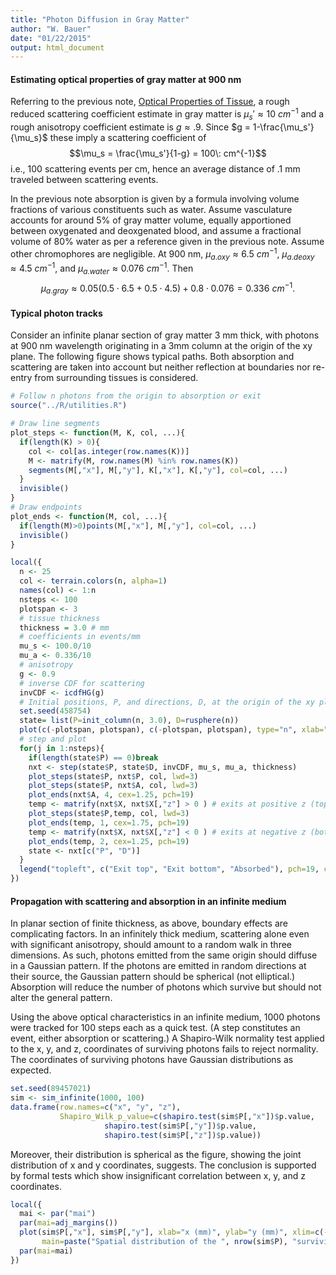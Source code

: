 ```yaml
---
title: "Photon Diffusion in Gray Matter"
author: "W. Bauer"
date: "01/22/2015"
output: html_document
---
```


#### Estimating optical properties of gray matter at 900 nm

Referring to the previous note, [Optical Properties of Tissue](jacques.html), a rough reduced scattering coefficient estimate in gray matter is $\mu_s' \approx 10\: cm^{-1}$ and a rough anisotropy coefficient estimate is $g \approx .9$. Since $g = 1-\frac{\mu_s'}{\mu_s}$ these imply a scattering coefficient of$$\mu_s = \frac{\mu_s'}{1-g} = 100\: cm^{-1}$$i.e., 100 scattering events per cm, hence an average distance of .1 mm traveled between scattering events.

In the previous note absorption is given by a formula involving volume fractions of various constituents such as water. Assume vasculature accounts for around 5% of gray matter volume, equally apportioned between oxygenated and deoxgenated blood, and assume a fractional volume of 80% water as per a reference given in the previous note. Assume other chromophores are negligible. At 900 nm, $\mu_{a.oxy} \approx 6.5 \: cm^{-1}$, $\mu_{a.deoxy} \approx 4.5 \: cm^{-1}$, and $\mu_{a.water} \approx 0.076  \: cm^{-1}.$ Then$$\mu_{a.gray} \approx 0.05 \left(0.5 \cdot 6.5 + 0.5 \cdot 4.5 \right) + 0.8 \cdot 0.076 = 0.336 \: cm^{-1}.$$

#### Typical photon tracks

Consider an infinite planar section of gray matter 3 mm thick, with photons at 900 nm wavelength originating in a 3mm column at the origin of the xy plane. The following figure shows typical paths. Both absorption and scattering are taken into account but neither reflection at boundaries nor re-entry from surrounding tissues is considered.

```r
# Follow n photons from the origin to absorption or exit
source("../R/utilities.R")

# Draw line segments 
plot_steps <- function(M, K, col, ...){
  if(length(K) > 0){
    col <- col[as.integer(row.names(K))]
    M <- matrify(M, row.names(M) %in% row.names(K))
    segments(M[,"x"], M[,"y"], K[,"x"], K[,"y"], col=col, ...)
  }
  invisible()
}
# Draw endpoints
plot_ends <- function(M, col, ...){
  if(length(M)>0)points(M[,"x"], M[,"y"], col=col, ...)
  invisible()
}

local({
  n <- 25
  col <- terrain.colors(n, alpha=1)
  names(col) <- 1:n
  nsteps <- 100
  plotspan <- 3
  # tissue thickness
  thickness = 3.0 # mm
  # coefficients in events/mm
  mu_s <- 100.0/10
  mu_a <- 0.336/10
  # anisotropy
  g <- 0.9
  # inverse CDF for scattering
  invCDF <- icdfHG(g)
  # Initial positions, P, and directions, D, at the origin of the xy plane
  set.seed(458754)
  state= list(P=init_column(n, 3.0), D=rusphere(n))
  plot(c(-plotspan, plotspan), c(-plotspan, plotspan), type="n", xlab="x (mm)", ylab="y (mm)", main=paste("900 nm photon tracks\n", n, "photons,", nsteps, "steps"))
  # step and plot
  for(j in 1:nsteps){
    if(length(state$P) == 0)break
    nxt <- step(state$P, state$D, invCDF, mu_s, mu_a, thickness)
    plot_steps(state$P, nxt$P, col, lwd=3)
    plot_steps(state$P, nxt$A, col, lwd=3)
    plot_ends(nxt$A, 4, cex=1.25, pch=19)
    temp <- matrify(nxt$X, nxt$X[,"z"] > 0 ) # exits at positive z (top)
    plot_steps(state$P,temp, col, lwd=3)
    plot_ends(temp, 1, cex=1.75, pch=19)
    temp <- matrify(nxt$X, nxt$X[,"z"] < 0 ) # exits at negative z (bottom)
    plot_ends(temp, 2, cex=1.25, pch=19)
    state <- nxt[c("P", "D")]
  }
  legend("topleft", c("Exit top", "Exit bottom", "Absorbed"), pch=19, col=c(1,2,4))
})
```

#### Propagation with scattering and absorption in an infinite medium

In planar section of finite thickness, as above, boundary effects are complicating factors. In an infinitely thick medium, scattering alone even with significant anisotropy, should amount to a random walk in three dimensions. As such, photons emitted from the same origin should diffuse in a Gaussian pattern. If the photons are emitted in random directions at their source, the Gaussian pattern should be spherical (not elliptical.) Absorption will reduce the number of photons which survive but should not alter the general pattern.

Using the above optical characteristics in an infinite medium, 1000 photons were tracked for 100 steps each as a quick test. (A step constitutes an event, either absorption or scattering.) A Shapiro-Wilk normality test applied to the x, y, and z, coordinates of surviving photons fails to reject normality. The coordinates of surviving photons have Gaussian distributions as expected.

```r
set.seed(89457021)
sim <- sim_infinite(1000, 100)
data.frame(row.names=c("x", "y", "z"), 
           Shapiro_Wilk_p_value=c(shapiro.test(sim$P[,"x"])$p.value,
                     shapiro.test(sim$P[,"y"])$p.value,
                     shapiro.test(sim$P[,"z"])$p.value))
```

Moreover, their distribution is spherical as the figure, showing the joint distribution of x and y coordinates, suggests. The conclusion is supported by formal tests which show insignificant correlation between x, y, and z coordinates.

```r

local({
  mai <- par("mai")
  par(mai=adj_margins())
  plot(sim$P[,"x"], sim$P[,"y"], xlab="x (mm)", ylab="y (mm)", xlim=c(-10, 10), ylim=c(-10, 10),
       main=paste("Spatial distribution of the ", nrow(sim$P), "surviving\nphotons in the xy plane."))
  par(mai=mai)
})
```

